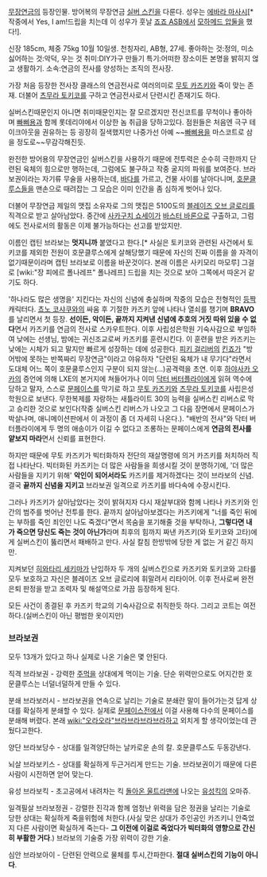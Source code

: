[[무장연금]]의 등장인물. 방어복의 무장연금 [[실버 스킨]]을 다룬다. 성우는 [[에바라 마사시]][* 작중에서 Yes, I am!드립을 치는데 이 성우가 훗날 [[죠죠 ASB]]에서 [[모하메드 압둘]]을 했다!].

신장 185cm, 체중 75kg
10월 10일생. 천칭자리, AB형, 27세.
좋아하는 것:정의, 미소
싫어하는 것:악덕, 우는 것
취미:DIY가구 만들기
특기:어떠한 장소이든 본명을 밝히지 얺고 생활하기.
소속:연금의 전사를 양성하는 조직의 전사장.

가장 처음 등장한 전사장 클래스의 연금전사로 여러의미로 [[무토 카즈키]]와 죽이 맞는 존재. 더불어 [[츠무라 토키코]]를 구하고 연금전사로서 단련시킨 존재기도 하다.

실버스킨때문인지 아니면 취미때문인지는 잘 모르겠지만 전신코트를 무척이나 좋아하며 [[빠삐용]]과 함께 롯데리야에서 이상한 놈 취급을 당하고있다. 점원들은 처음엔 극구 테이크아웃을 권유하는 등 굉장히 질색했지만 나중가선 아예 ~~[[빠삐용]]을 마스코트로 삼을 정도로~~무감각해진듯.

완전한 방어용의 무장연금인 실버스킨을 사용하기 때문에 전투력은 순수히 극한까지 단련된 육체의 힘으로만 행하는데, 그럼에도 불구하고 작중 굴지의 파워를 보여준다. 브라보권이라는 자기류 무술을 사용하는데, [[바다]]를 가르고, 건물 사이를 날아다니며, [[호문클루스]]들을 맨손으로 때려잡는 그 모습은 이미 인간을 좀 심하게 벗어나 있다. 

더불어 무장연금 제일의 맷집 소유자로 그의 맷집은 5100도의 [[블레이즈 오브 글로리]]를 직격으로 받고 살아남았다. 중간에 [[사카구치 쇼세이]]가 [[바스터 바론]]으로 구출하고, 그럼에도 전사로서의 활동은 이제 불가능하다는 선고를 받았지만.

이름인 캡틴 브라보는 '''멋지니까''' 붙였다고 한다.[* 사실은 토키코와 관련된 사건에서 토키코를 제외한 전원이 호문클루스에게 살해당했기 때문에 자신의 진짜 이름을 쓸 자격이 없기때문이라며 캡틴 브라보로 이름을 바꾼것이다. 본래 이름은 사키모리 마모루] 그걸로 [wiki:"장 피에르 폴나레프" 폴나레프] 드립을 치는 것으로 보아 그쪽에서 따온거 같기도 하다.

'하나라도 많은 생명을' 지킨다는 자신의 신념에 충실하며 작중의 모습은 전형적인 [[등짝]] 캐릭터다. [[쵸노 코샤쿠]]와의 싸움 후 기절한 카즈키 앞에 나타나 열쇠를 챙기며 '''BRAVO'''를 날리면서 첫 등장. '''선이든, 악이든, 끝까지 지켜낸 신념에 추호의 거짓 따위 있을 수 없다'''면서 카즈키를 연금의 전사로 스카우트한다. 이후 사립성은학원 기숙사감으로 부임하여 낮에는 선생님, 밤에는 귀신조교로써 카즈키를 훈련시킨다. 이 훈련을 받은 카즈키는 낮에는 시체가 되고 말지만 빠르게 성장하는 데에 성공한다. [[피키 걸리버]]의 [[킨죠]]가 "방어밖에 못하는 반쪽짜리 무장연금"이라고 야유하자 "단련된 육체가 내 무기다"라면서 도대체 어느 쪽이 호문쿨루스인지 구분이 되지 않는(...)공격력을 초연. 이후 [[하야사카 오카]]의 증언에 의해 LXE의 본거지에 쳐들어가나 이미 [[닥터 버터플라이]]에게 읽혀 역수에 당하고 말자, 스스로 [[문페이스]]를 막기로 하고 [[무토 카즈키]]와 [[츠무라 토키코]]를 사립은성학원으로 보낸다. 무한복제를 자랑하는 새틀라이트 30의 능력을 실버스킨 리버스로 막고 승리한 것으로 보인다(작중 실버스킨 리버스가 나오고 그 다음 장면에서 문페이스가 박살나며, 애니메이션판에서 이 과정이 좀 더 자세히 나온다.). "배반의 전사"와 닥터 버터플라이에게 두 명의 애송이가 이길 수 없다고 조롱하는 문페이스에게 '''연금의 전사를 얕보지 마라'''면서 신뢰를 표현한다.

하지만 때문에 무토 카즈키가 빅터화하자 전단의 재살명령에 의거 카즈키를 처치하러 직접 나타난다. 빅터화된 카즈키는 더 많은 사람들을 희생시킬 것이 분명하기에, '더 많은 사람들을 지키기 위해' '''악인이 되어서라도''' 카즈키를 제거하겠다는 것이 브라보의 신념. 결국 '''끝까지 신념을 지키고''' 브라보권 일격으로 카즈키를 바다속에 수장시킨다.

그러나 카즈키가 살아남았다는 것이 밝혀지자 다시 재살부대와 함께 나타나 카즈키와 인간의 범주를 벗어난 전투를 한다. 끝까지 살아남아보겠다는 카즈키에게 "너를 죽인 뒤에는 부하를 죽인 죄인인 나도 죽겠다"면서 목숨을 포기해줄 것을 부탁하나, '''그렇다면 내가 죽으면 당신도 죽는 것이 아닌가'''라며 최후의 힘까지 짜낸 카즈키(와 토키코와 고타)에게 실버스킨이 뚫리면서 패배하고 만다. 사실 칼침 한방밖에 당한 게 없는 거 같긴 하지만.

지켜보던 [[히와타리 세키마]]가 난입하자 두 개의 실버스킨으로 카즈키와 토키코와 고타를 모두 보호하고 자신은 블레이즈 오브 글로리에 휘말려서 리타이어. 이후 전사로써 완전 은퇴 판정을 받고 조력자 및 해설역으로 가끔 등장하게 된다.

모든 사건이 종결된 후 카즈키 학교의 기숙사감으로 취직한듯 하다. 그리고 코트는 여전하다.(실버스킨이 아닌 평범한 옷이지만)


=== 브라보권 ===

모두 13개가 있다고 하나 실제로 나온 기술은 몇 안된다.

직격 브라보권 - 강력한 [[주먹]]을 상대에게 먹이는 기술. 단순 위력만으로도 어지간한 호문클루스는 너덜너덜하게 만들 수 있다.

분쇄 브라보러시 - 브라보권을 연속으로 날리는 기술로 분쇄란 말이 들어가는것 답게 상대를 확실하게 분쇄할 수 있다. 실제로 [[문페이스]]전에서 이걸 사용해 다수의 문페이스를 분쇄해 버렸다. 본래 [[wiki:"오라오라"브라브라브라브라]]하고 외치게 할 생각이었는데 관뒀다고한다.

양단 브라보당수 - 상대를 일격양단하는 날카로운 손의 칼. 호문클루스도 두동강낸다.

뇌살 브라보키스 - 상대를 확실하게 두근거리게 만드는 기술. 브라보권이기 때문에 다른 사람이 시전하면 얻어 맞는다.

유성 브라보킥 - 초고공에서 내려차는 킥 [[돌아온 울트라맨]]에 나오는 [[유성킥]]의 오마쥬.

일격필살 브라보정권 - 강렬한 진각과 함께 엄청난 위력을 담은 정권을 날리는 기술로 당한 상대는 확실하게 죽을위험에 처한다.(사실 맞은 상대가 주인공인 카즈키니 안죽었지 다른 사람이면 확실하게 죽는다- '''그 이전에 이걸로 죽었다가 빅터화의 영향으로 간신히 부활한 거다'''.) 브라보의 기술중 가장 위력이 강한 기술.

심안 브라보아이 - 단련된 안력으로 물체를 투시,간파한다. '''절대 실버스킨의 기능이 아니다'''.
